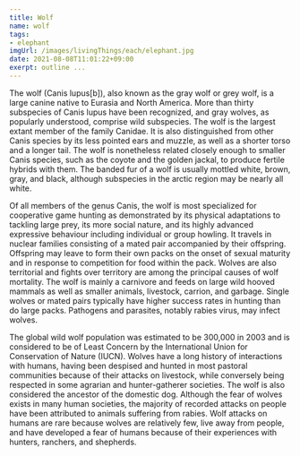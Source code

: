 ```yaml
---
title: Wolf
name: wolf
tags: 
- elephant 
imgUrl: /images/livingThings/each/elephant.jpg
date: 2021-08-08T11:01:22+09:00
exerpt: outline ...
---
```



The wolf (Canis lupus[b]), also known as the gray wolf or grey wolf, is a large canine native to Eurasia and North America. More than thirty subspecies of Canis lupus have been recognized, and gray wolves, as popularly understood, comprise wild subspecies. The wolf is the largest extant member of the family Canidae. It is also distinguished from other Canis species by its less pointed ears and muzzle, as well as a shorter torso and a longer tail. The wolf is nonetheless related closely enough to smaller Canis species, such as the coyote and the golden jackal, to produce fertile hybrids with them. The banded fur of a wolf is usually mottled white, brown, gray, and black, although subspecies in the arctic region may be nearly all white.

Of all members of the genus Canis, the wolf is most specialized for cooperative game hunting as demonstrated by its physical adaptations to tackling large prey, its more social nature, and its highly advanced expressive behaviour including individual or group howling. It travels in nuclear families consisting of a mated pair accompanied by their offspring. Offspring may leave to form their own packs on the onset of sexual maturity and in response to competition for food within the pack. Wolves are also territorial and fights over territory are among the principal causes of wolf mortality. The wolf is mainly a carnivore and feeds on large wild hooved mammals as well as smaller animals, livestock, carrion, and garbage. Single wolves or mated pairs typically have higher success rates in hunting than do large packs. Pathogens and parasites, notably rabies virus, may infect wolves.

The global wild wolf population was estimated to be 300,000 in 2003 and is considered to be of Least Concern by the International Union for Conservation of Nature (IUCN). Wolves have a long history of interactions with humans, having been despised and hunted in most pastoral communities because of their attacks on livestock, while conversely being respected in some agrarian and hunter-gatherer societies. The wolf is also considered the ancestor of the domestic dog. Although the fear of wolves exists in many human societies, the majority of recorded attacks on people have been attributed to animals suffering from rabies. Wolf attacks on humans are rare because wolves are relatively few, live away from people, and have developed a fear of humans because of their experiences with hunters, ranchers, and shepherds.